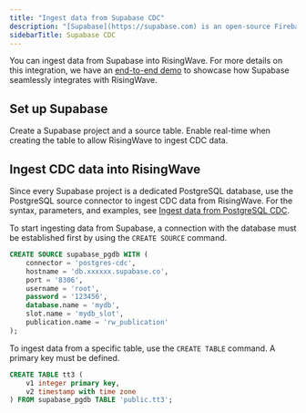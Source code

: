 ```yaml
---
title: "Ingest data from Supabase CDC"
description: "[Supabase](https://supabase.com) is an open-source Firebase alternative. It uses PostgreSQL as the underlying storage system and therefore can be integrated with RisingWave seamlessly."
sidebarTitle: Supabase CDC
---
```


You can ingest data from Supabase into RisingWave. For more details on this integration, we have an [end-to-end demo](https://www.risingwave.com/blog/unleash-the-true-power-of-supabase-realtime-with-risingwave/) to showcase how Supabase seamlessly integrates with RisingWave.

## Set up Supabase

Create a Supabase project and a source table. Enable real-time when creating the table to allow RisingWave to ingest CDC data.

## Ingest CDC data into RisingWave

Since every Supabase project is a dedicated PostgreSQL database, use the PostgreSQL source connector to ingest CDC data from RisingWave. For the syntax, parameters, and examples, see [Ingest data from PostgreSQL CDC](/integrations/sources/postgresql-cdc#create-a-table-using-the-native-cdc-connector).

To start ingesting data from Supabase, a connection with the database must be established first by using the `CREATE SOURCE` command.

```sql
CREATE SOURCE supabase_pgdb WITH (
    connector = 'postgres-cdc',
    hostname = 'db.xxxxxx.supabase.co',
    port = '8306',
    username = 'root',
    password = '123456',
    database.name = 'mydb',
    slot.name = 'mydb_slot',
    publication.name = 'rw_publication'
);
```

To ingest data from a specific table, use the `CREATE TABLE` command. A primary key must be defined.

```sql
CREATE TABLE tt3 (
    v1 integer primary key,
    v2 timestamp with time zone
) FROM supabase_pgdb TABLE 'public.tt3';
```
